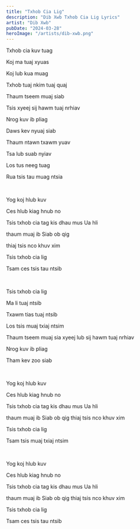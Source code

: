 ```yaml
---
title: "Txhob Cia Lig"
description: "Dib Xwb Txhob Cia Lig Lyrics"
artist: "Dib Xwb"
pubDate: "2024-03-28"
heroImage: "/artists/dib-xwb.png"
---
```


Txhob cia kuv tuag

Koj ma tuaj xyuas

Koj lub kua muag

Txhob tuaj nkim tuaj quaj

Thaum tseem muaj siab

Tsis xyeej sij hawm tuaj nrhiav

Nrog kuv ib pliag

Daws kev nyuaj siab

Thaum ntawn txawm yuav

Tsa lub suab nyiav

Los tus neeg tuag

Rua tsis tau muag ntsia

<br />

Yog koj hlub kuv

Ces hlub kiag hnub no

Tsis txhob cia tag kis dhau mus Ua hli

thaum muaj ib Siab ob qig

thiaj tsis nco khuv xim

Tsis txhob cia lig

Tsam ces tsis tau ntsib

<br />

Tsis txhob cia lig

Ma li tuaj ntsib

Txawm tias tuaj ntsib

Los tsis muaj txiaj ntsim

Thaum tseem muaj sia xyeej lub sij hawm tuaj nrhiav

Nrog kuv ib pliag

Tham kev zoo siab

<br />

Yog koj hlub kuv

Ces hlub kiag hnub no

Tsis txhob cia tag kis dhau mus Ua hli

thaum muaj ib Siab ob qig thiaj tsis nco khuv xim

Tsis txhob cia lig

Tsam tsis muaj txiaj ntsim

<br />

Yog koj hlub kuv

Ces hlub kiag hnub no

Tsis txhob cia tag kis dhau mus Ua hli

thaum muaj ib Siab ob qig thiaj tsis nco khuv xim

Tsis txhob cia lig

Tsam ces tsis tau ntsib
